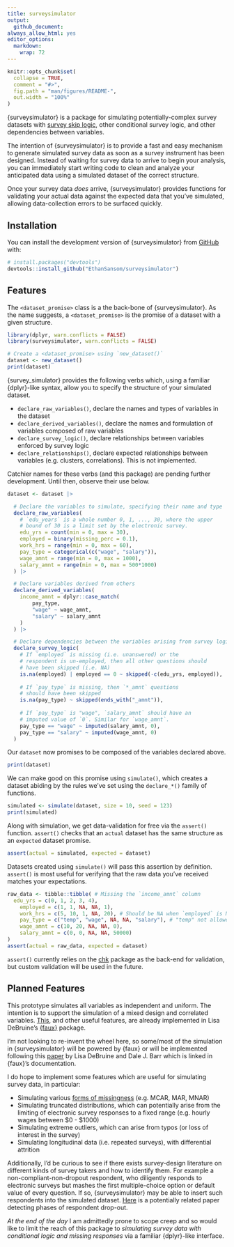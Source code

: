 ```yaml
---
title: surveysimulator
output:
  github_document:
always_allow_html: yes
editor_options: 
  markdown: 
    wrap: 72
---
```


<!-- README.md is generated from README.Rmd. Please edit that file -->

```r
knitr::opts_chunk$set(
  collapse = TRUE,
  comment = "#>",
  fig.path = "man/figures/README-",
  out.width = "100%"
)
```

<!-- badges: start -->

<!-- badges: end -->

{surveysimulator} is a package for simulating potentially-complex survey
datasets with [survey skip
logic](https://www.surveymonkey.com/product/features/survey-logic/),
other conditional survey logic, and other dependencies between
variables.

The intention of {surveysimulator} is to provide a fast and easy
mechanism to generate simulated survey data as soon as a survey
instrument has been designed. Instead of waiting for survey data to
arrive to begin your analysis, you can immediately start writing code to
clean and analyze your anticipated data using a simulated dataset of the
correct structure.

Once your survey data *does* arrive, {surveysimulator} provides
functions for validating your actual data against the expected data that
you've simulated, allowing data-collection errors to be surfaced
quickly.

## Installation

You can install the development version of {surveysimulator} from
[GitHub](https://github.com/) with:

``` r
# install.packages("devtools")
devtools::install_github("EthanSansom/surveysimulator")
```

## Features

The `<dataset_promise>` class is a the back-bone of {surveysimulator}.
As the name suggests, a `<dataset_promise>` is the promise of a dataset
with a given structure.

```r
library(dplyr, warn.conflicts = FALSE)
library(surveysimulator, warn.conflicts = FALSE)

# Create a <dataset_promise> using `new_dataset()`
dataset <- new_dataset()
print(dataset)
```

{survey_simulator} provides the following verbs which, using a familiar
{dplyr}-like syntax, allow you to specify the structure of your
simulated dataset.

-   `declare_raw_variables()`, declare the names and types of variables
    in the dataset
-   `declare_derived_variables()`, declare the names and formulation of
    variables composed of raw variables
-   `declare_survey_logic()`, declare relationships between variables
    enforced by survey logic
-   `declare_relationships()`, declare expected relationships between
    variables (e.g. clusters, correlations). This is not implemented.

Catchier names for these verbs (and this package) are pending further
development. Until then, observe their use below.

```r
dataset <- dataset |>

  # Declare the variables to simulate, specifying their name and type
  declare_raw_variables(
    # `edu_years` is a whole number 0, 1, ..., 30, where the upper
    # bound of 30 is a limit set by the electronic survey.
    edu_yrs = count(min = 0, max = 30),
    employed = binary(missing_perc = 0.1),
    work_hrs = range(min = 0, max = 60),
    pay_type = categorical(c("wage", "salary")),
    wage_amnt = range(min = 0, max = 1000),
    salary_amnt = range(min = 0, max = 500*1000)
  ) |>

  # Declare variables derived from others
  declare_derived_variables(
    income_amnt = dplyr::case_match(
    	pay_type,
    	"wage" ~ wage_amnt,
    	"salary" ~ salary_amnt
    )
  ) |>

  # Declare dependencies between the variables arising from survey logic
  declare_survey_logic(
    # If `employed` is missing (i.e. unanswered) or the
    # respondent is un-employed, then all other questions should 
    # have been skipped (i.e. NA)
    is.na(employed) | employed == 0 ~ skipped(-c(edu_yrs, employed)),
    
    # If `pay_type` is missing, then `*_amnt` questions
    # should have been skipped
    is.na(pay_type) ~ skipped(ends_with("_amnt")),
     
    # If `pay_type` is "wage", `salary_amnt` should have an
    # imputed value of `0`. Similar for `wage_amnt`.
    pay_type == "wage" ~ imputed(salary_amnt, 0),
    pay_type == "salary" ~ imputed(wage_amnt, 0)
  )
```

Our `dataset` now promises to be composed of the variables declared
above.

```r
print(dataset)
```

We can make good on this promise using `simulate()`, which creates a
dataset abiding by the rules we've set using the `declare_*()` family of
functions.

```r
simulated <- simulate(dataset, size = 10, seed = 123)
print(simulated)
```

Along with simulation, we get data-validation for free via the
`assert()` function. `assert()` checks that an `actual` dataset has the
same structure as an `expected` dataset promise.

```r
assert(actual = simulated, expected = dataset)
```

Datasets created using `simulate()` will pass this assertion by
definition. `assert()` is most useful for verifying that the raw data
you've received matches your expectations.

```r
raw_data <- tibble::tibble( # Missing the `income_amnt` column
  edu_yrs = c(0, 1, 2, 3, 4),
	employed = c(1, 1, NA, NA, 1),
	work_hrs = c(5, 10, 1, NA, 20), # Should be NA when `employed` is NA
	pay_type = c("temp", "wage", NA, NA, "salary"), # "temp" not allowed
	wage_amnt = c(10, 20, NA, NA, 0),
	salary_amnt = c(0, 0, NA, NA, 50000)
)
assert(actual = raw_data, expected = dataset)
```

`assert()` currently relies on the
[chk](https://poissonconsulting.github.io/chk/) package as the back-end
for validation, but custom validation will be used in the future.

## Planned Features

This prototype simulates all variables as independent and uniform. The
intention is to support the simulation of a mixed design and correlated
variables.
[This](https://debruine.github.io/faux/articles/sim_mixed.html), and
other useful features, are already implemented in Lisa DeBruine's
[{faux}](https://debruine.github.io/faux/index.html) package.

I'm not looking to re-invent the wheel here, so some/most of the
simulation in {surveysimulator} will be powered by {faux} or will be
implemented following this [paper](https://osf.io/3cz2e/) by Lisa
DeBruine and Dale J. Barr which is linked in {faux}'s documentation.

I do hope to implement some features which are useful for simulating
survey data, in particular:

-   Simulating various [forms of
    missingness](https://www.ncbi.nlm.nih.gov/books/NBK493614/) (e.g.
    MCAR, MAR, MNAR)
-   Simulating truncated distributions, which can potentially arise from
    the limiting of electronic survey responses to a fixed range (e.g.
    hourly wages between \$0 - \$1000)
-   Simulating extreme outliers, which can arise from typos (or loss of
    interest in the survey)
-   Simulating longitudinal data (i.e. repeated surveys), with
    differential attrition

Additionally, I'd be curious to see if there exists survey-design
literature on different kinds of survey takers and how to identify them.
For example a non-compliant-non-dropout respondent, who diligently
responds to electronic surveys but mashes the first multiple-choice
option or default value of every question. If so, {surveysimulator} may
be able to insert such respondents into the simulated dataset.
[Here](https://pmc.ncbi.nlm.nih.gov/articles/PMC6729115/) is a
potentially related paper detecting phases of respondent drop-out.

*At the end of the day* I am admittedly prone to scope creep and so
would like to limit the reach of this package to *simulating survey data with conditional logic and missing responses* via a familiar
{dplyr}-like interface.
